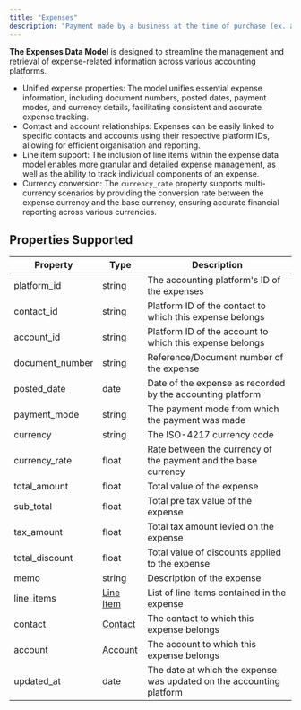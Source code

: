 ```yaml
---
title: "Expenses"
description: "Payment made by a business at the time of purchase (ex. a credit card payment)"
---
```


**The Expenses Data Model** is designed to streamline the management and retrieval of expense-related information across various accounting platforms.

* Unified expense properties: The model unifies essential expense information, including document numbers, posted dates, payment modes, and currency details, facilitating consistent and accurate expense tracking.
* Contact and account relationships: Expenses can be easily linked to specific contacts and accounts using their respective platform IDs, allowing for efficient organisation and reporting.
* Line item support: The inclusion of line items within the expense data model enables more granular and detailed expense management, as well as the ability to track individual components of an expense.
* Currency conversion: The `currency_rate` property supports multi-currency scenarios by providing the conversion rate between the expense currency and the base currency, ensuring accurate financial reporting across various currencies.

  
## Properties Supported

| Property         | Type                          | Description                                                          |
| ---------------- | ----------------------------- | -------------------------------------------------------------------- |
| platform\_id     | string                        | The accounting platform's ID of the expenses                         |
| contact\_id      | string                        | Platform ID of the contact to which this expense belongs             |
| account\_id      | string                        | Platform ID of the account to which this expense belongs             |
| document\_number | string                        | Reference/Document number of the expense                             |
| posted\_date     | date                          | Date of the expense as recorded by the accounting platform           |
| payment\_mode    | string                        | The payment mode from which the payment was made                     |
| currency         | string                        | The ISO-4217 currency code                                           |
| currency\_rate   | float                         | Rate between the currency of the payment and the base currency       |
| total\_amount    | float                         | Total value of the expense                                           |
| sub\_total       | float                         | Total pre tax value of the expense                                   |
| tax\_amount      | float                         | Total tax amount levied on the expense                               |
| total\_discount  | float                         | Total value of discounts applied to the expense                      |
| memo             | string                        | Description of the expense                                           |
| line\_items      | [Line Item](/docs/line-items) | List of line items contained in the expense                          |
| contact          | [Contact](/docs/contacts)     | The contact to which this expense belongs                            |
| account          | [Account](/docs/accounts)     | The account to which this expense belongs                            |
| updated\_at      | date                          | The date at which the expense was updated on the accounting platform |